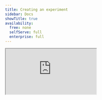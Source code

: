 ```yaml
---
title: Creating an experiment
sidebar: Docs
showTitle: true
availability:
  free: none
  selfServe: full
  enterprise: full
---
```




<iframe
    src="https://www.youtube-nocookie.com/embed/2jQco8hEvTI?start=847"
    className="rounded shadow-xl"
/>

To create a new experiment, go to the [A/B testing tab](https://app.posthog.com/experiments) in the PostHog app, and click on the **New experiment** button in the top right.

This presents you with a form where you can complete the details of your new experiment:

<ProductScreenshot
    imageLight={CreateExperimentLight} 
    imageDark={CreateExperimentDark}
    alt="How to create an experiment in PostHog" 
    classes="rounded"
/>

Here's a breakdown of each field in the form:

## Feature flag key

Each experiment is backed by a [feature flag](/docs/feature-flags/manual). In your code, you use this feature flag key to check which experiment variant the user has been assigned to.

The feature flag will be created for you automatically. Therefore, you must add a feature flag key which does not exist yet.

> **Advanced:** It's possible to create experiments without using PostHog's feature flags (for example, if you're using a different third-party library for feature flags). For more info, read our docs on [implementing experiments without feature flags](/docs/experiments/running-experiments-without-feature-flags).

## Experiment variants

By default, all experiments have a `control` and `test` variant. You can add more variants if you like.

Participants are automatically split equally between variants. If you want assign specific users to a specific variant, see the section below on [distribution and release conditions](#distribution-and-release-conditions).

## Participant type

By default, PostHog runs experiments at a user-level. This means that participants are assigned to a variant based on their user properties. However, if you've created [groups](/docs/product-analytics/group-analytics), you can also run [group-targeted experiments](/blog/running-group-targeted-ab-tests). This will test how a change affects your product at a group-level by providing the same variant to every member of a group.

## Experiment goal

Setting your goal metric enables PostHog to calculate the impact of your experiment and if your results are [statistically significant](/docs/experiments/significance). You can select between a `trend` or `conversion funnel` goal.

## Distribution and release conditions

By default, your experiment will target 100% of participants. If you want to target a more specific set of participants or change the rollout percentage, you need to do this by changing the [release conditions](/docs/feature-flags/creating-feature-flags#release-conditions) for the feature flag used by your experiment.

You can do this by clicking on the **Manage distribution** or **Manage release conditions** button _after_ saving your experiment as a draft.

> **Note:** If you select a server-side event, you may see a warning that no feature flag information can be detected with the event. To resolve this issue, see [step 2 of adding your experiment code and how to submit feature flag information with your events](/docs/experiments/adding-experiment-code#step-2-server-side-only-add-the-feature-flag-property-to-your-events).
> 
> <ProductScreenshot 
    imageLight={ExperimentGoalWarningLight}  
    imageDark={ExperimentGoalWarningDark} 
    alt="Experiment goal warning" classes="rounded" 
/>
